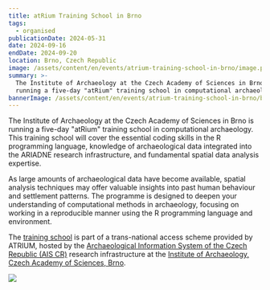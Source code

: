 ```yaml
---
title: atRium Training School in Brno
tags:
  - organised
publicationDate: 2024-05-31
date: 2024-09-16
endDate: 2024-09-20
location: Brno, Czech Republic
image: /assets/content/en/events/atrium-training-school-in-brno/image.png
summary: >-
  The Institute of Archaeology at the Czech Academy of Sciences in Brno is
  running a five-day "atRium" training school in computational archaeology.
bannerImage: /assets/content/en/events/atrium-training-school-in-brno/bannerImage.png
---
```

<LinkButton label="Apply now" href="/tna-application-process/" />

The Institute of Archaeology at the Czech Academy of Sciences in Brno is running a five-day "atRium" training school in computational archaeology. This training school will cover the essential coding skills in the R programming language, knowledge of archaeological data integrated into the ARIADNE research infrastructure, and fundamental spatial data analysis expertise.

As large amounts of archaeological data have become available, spatial analysis techniques may offer valuable insights into past human behaviour and settlement patterns. The programme is designed to deepen your understanding of computational methods in archaeology, focusing on working in a reproducible manner using the R programming language and environment.

The [training school](/archaeological-information-system-of-the-czech-republic-institute-of-archaeology-of-the-czech-academy-of-sciences-brno-institute-of-archaeology-of-the-czech-academy-of-sciences-prague-brno-czech/) is part of a trans-national access scheme provided by ATRIUM, hosted by the [Archaeological Information System of the Czech Republic (AIS CR)](https://aiscr.cz/) research infrastructure at the [Institute of Archaeology, Czech Academy of Sciences, Brno](https://arub.cz/).

![](/assets/content/en/events/atrium-training-school-in-brno/image.png)

<LinkButton label="Apply now" href="/tna-application-process/" />
